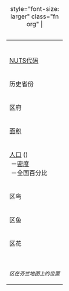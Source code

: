 {| class="infobox geography vcard" style="width: 20em; font-size: 90%; text-align: left;"
|+ style="font-size: larger" class="fn org" |'''{{{中文名}}}'''<br/>'''{{{芬兰语名}}}'''<br/>'''{{{瑞典语名}}}'''
|- align="center" class="mergedrow"
| colspan="2" | {{{盾徽}}}
|-class="mergedrow"
| [[芬蘭地域統計單位命名法|NUTS代码]] || |FI{{{nuts代码}}}
|-class="mergedrow"
| 历史省份 || {{{历史省区}}}
|-class="mergedrow"
| 区府 || {{{区首府}}}
|-class="mergedtoprow"
| [[面积]]||{{{面积}}} [[Square kilometre|km²]]
|-class="mergedrow"
| [[人口]]&nbsp;({{{xxxx年}}})<br/>&nbsp;－[[人口密度|密度]]<br/>&nbsp;－全国百分比
| {{{人口总数}}}<br/>{{{人口密度}}}/km²<br/>{{{人口百分比}}}%
|-class="mergedtoprow"
| 区鸟 || {{{鸟}}}
|-class="mergedrow"
| 区鱼 || {{{鱼}}}
|-class="mergedrow"
| 区花 || {{{花}}}
|- align=center 
| colspan="2" | {{{地图}}} <br><small>''{{{名字}}}区在芬兰地图上的位置''</small>
|}<noinclude>{{documentation}}</noinclude>